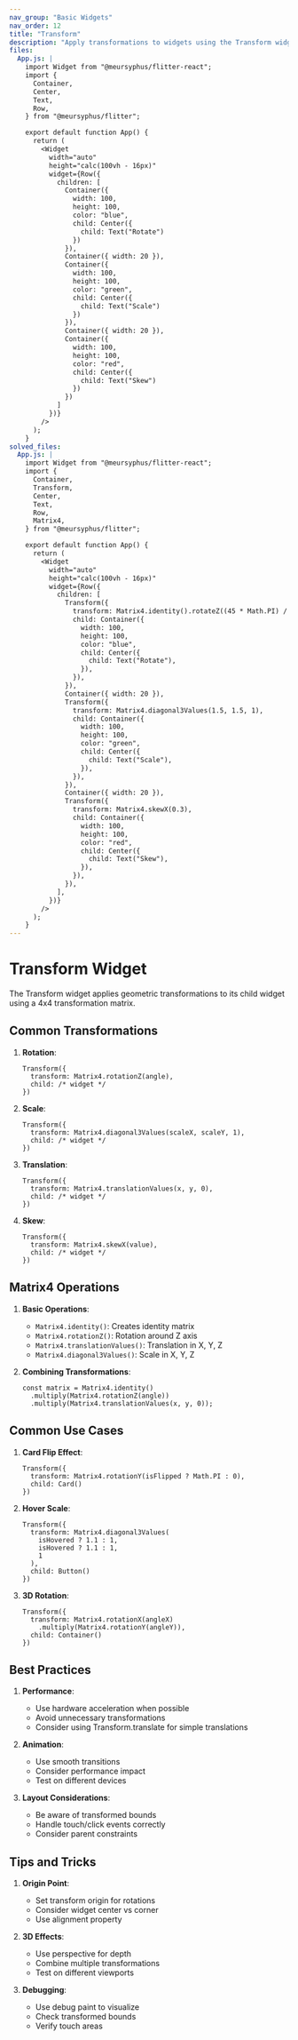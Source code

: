 ```yaml
---
nav_group: "Basic Widgets"
nav_order: 12
title: "Transform"
description: "Apply transformations to widgets using the Transform widget"
files:
  App.js: |
    import Widget from "@meursyphus/flitter-react";
    import {
      Container,
      Center,
      Text,
      Row,
    } from "@meursyphus/flitter";

    export default function App() {
      return (
        <Widget
          width="auto"
          height="calc(100vh - 16px)"
          widget={Row({
            children: [
              Container({
                width: 100,
                height: 100,
                color: "blue",
                child: Center({
                  child: Text("Rotate")
                })
              }),
              Container({ width: 20 }),
              Container({
                width: 100,
                height: 100,
                color: "green",
                child: Center({
                  child: Text("Scale")
                })
              }),
              Container({ width: 20 }),
              Container({
                width: 100,
                height: 100,
                color: "red",
                child: Center({
                  child: Text("Skew")
                })
              })
            ]
          })}
        />
      );
    }
solved_files:
  App.js: |
    import Widget from "@meursyphus/flitter-react";
    import {
      Container,
      Transform,
      Center,
      Text,
      Row,
      Matrix4,
    } from "@meursyphus/flitter";

    export default function App() {
      return (
        <Widget
          width="auto"
          height="calc(100vh - 16px)"
          widget={Row({
            children: [
              Transform({
                transform: Matrix4.identity().rotateZ((45 * Math.PI) / 180),
                child: Container({
                  width: 100,
                  height: 100,
                  color: "blue",
                  child: Center({
                    child: Text("Rotate"),
                  }),
                }),
              }),
              Container({ width: 20 }),
              Transform({
                transform: Matrix4.diagonal3Values(1.5, 1.5, 1),
                child: Container({
                  width: 100,
                  height: 100,
                  color: "green",
                  child: Center({
                    child: Text("Scale"),
                  }),
                }),
              }),
              Container({ width: 20 }),
              Transform({
                transform: Matrix4.skewX(0.3),
                child: Container({
                  width: 100,
                  height: 100,
                  color: "red",
                  child: Center({
                    child: Text("Skew"),
                  }),
                }),
              }),
            ],
          })}
        />
      );
    }
---
```


# Transform Widget

The Transform widget applies geometric transformations to its child widget using a 4x4 transformation matrix.

## Common Transformations

1. **Rotation**:
   ```tsx
   Transform({
     transform: Matrix4.rotationZ(angle),
     child: /* widget */
   })
   ```

2. **Scale**:
   ```tsx
   Transform({
     transform: Matrix4.diagonal3Values(scaleX, scaleY, 1),
     child: /* widget */
   })
   ```

3. **Translation**:
   ```tsx
   Transform({
     transform: Matrix4.translationValues(x, y, 0),
     child: /* widget */
   })
   ```

4. **Skew**:
   ```tsx
   Transform({
     transform: Matrix4.skewX(value),
     child: /* widget */
   })
   ```

## Matrix4 Operations

1. **Basic Operations**:
   - `Matrix4.identity()`: Creates identity matrix
   - `Matrix4.rotationZ()`: Rotation around Z axis
   - `Matrix4.translationValues()`: Translation in X, Y, Z
   - `Matrix4.diagonal3Values()`: Scale in X, Y, Z

2. **Combining Transformations**:
   ```tsx
   const matrix = Matrix4.identity()
     .multiply(Matrix4.rotationZ(angle))
     .multiply(Matrix4.translationValues(x, y, 0));
   ```

## Common Use Cases

1. **Card Flip Effect**:
   ```tsx
   Transform({
     transform: Matrix4.rotationY(isFlipped ? Math.PI : 0),
     child: Card()
   })
   ```

2. **Hover Scale**:
   ```tsx
   Transform({
     transform: Matrix4.diagonal3Values(
       isHovered ? 1.1 : 1,
       isHovered ? 1.1 : 1,
       1
     ),
     child: Button()
   })
   ```

3. **3D Rotation**:
   ```tsx
   Transform({
     transform: Matrix4.rotationX(angleX)
       .multiply(Matrix4.rotationY(angleY)),
     child: Container()
   })
   ```

## Best Practices

1. **Performance**:
   - Use hardware acceleration when possible
   - Avoid unnecessary transformations
   - Consider using Transform.translate for simple translations

2. **Animation**:
   - Use smooth transitions
   - Consider performance impact
   - Test on different devices

3. **Layout Considerations**:
   - Be aware of transformed bounds
   - Handle touch/click events correctly
   - Consider parent constraints

## Tips and Tricks

1. **Origin Point**:
   - Set transform origin for rotations
   - Consider widget center vs corner
   - Use alignment property

2. **3D Effects**:
   - Use perspective for depth
   - Combine multiple transformations
   - Test on different viewports

3. **Debugging**:
   - Use debug paint to visualize
   - Check transformed bounds
   - Verify touch areas
